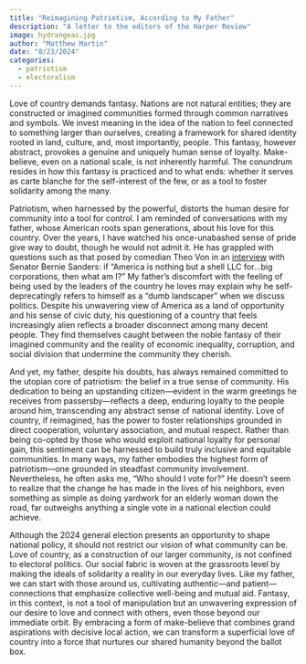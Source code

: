 ```yaml
---
title: "Reimagining Patriotism, According to My Father"
description: "A letter to the editors of the Harper Review"
image: hydrangeas.jpg
author: "Matthew Martin"
date: "8/23/2024"
categories:
  - patriotism
  - electoralism
---
```


Love of country demands fantasy. Nations are not natural entities; they are constructed or imagined communities formed through common narratives and symbols. We invest meaning in the idea of the nation to feel connected to something larger than ourselves, creating a framework for shared identity rooted in land, culture, and, most importantly, people. This fantasy, however abstract, provokes a genuine and uniquely human sense of loyalty. Make-believe, even on a national scale, is not inherently harmful. The conundrum resides in how this fantasy is practiced and to what ends: whether it serves as carte blanche for the self-interest of the few, or as a tool to foster solidarity among the many.

Patriotism, when harnessed by the powerful, distorts the human desire for community into a tool for control. I am reminded of conversations with my father, whose American roots span generations, about his love for this country. Over the years, I have watched his once-unabashed sense of pride give way to doubt, though he would not admit it. He has grappled with questions such as that posed by comedian Theo Von in an [interview](https://twitter.com/okimstillhungry/status/1823810329694101907) with Senator Bernie Sanders: if “America is nothing but a shell LLC for…big corporations, then what am I?” My father’s discomfort with the feeling of being used by the leaders of the country he loves may explain why he self-deprecatingly refers to himself as a “dumb landscaper” when we discuss politics. Despite his unwavering view of America as a land of opportunity and his sense of civic duty, his questioning of a country that feels increasingly alien reflects a broader disconnect among many decent people. They find themselves caught between the noble fantasy of their imagined community and the reality of economic inequality, corruption, and social division that undermine the community they cherish.

And yet, my father, despite his doubts, has always remained committed to the utopian core of patriotism: the belief in a true sense of community. His dedication to being an upstanding citizen—evident in the warm greetings he receives from passersby—reflects a deep, enduring loyalty to the people around him, transcending any abstract sense of national identity. Love of country, if reimagined, has the power to foster relationships grounded in direct cooperation, voluntary association, and mutual respect. Rather than being co-opted by those who would exploit national loyalty for personal gain, this sentiment can be harnessed to build truly inclusive and equitable communities. In many ways, my father embodies the highest form of patriotism—one grounded in steadfast community involvement. Nevertheless, he often asks me, “Who should I vote for?” He doesn’t seem to realize that the change he has made in the lives of his neighbors, even something as simple as doing yardwork for an elderly woman down the road, far outweighs anything a single vote in a national election could achieve.

Although the 2024 general election presents an opportunity to shape national policy, it should not restrict our vision of what community can be. Love of country, as a construction of our larger community, is not confined to electoral politics. Our social fabric is woven at the grassroots level by making the ideals of solidarity a reality in our everyday lives. Like my father, we can start with those around us, cultivating authentic—and patient—connections that emphasize collective well-being and mutual aid. Fantasy, in this context, is not a tool of manipulation but an unwavering expression of our desire to love and connect with others, even those beyond our immediate orbit. By embracing a form of make-believe that combines grand aspirations with decisive local action, we can transform a superficial love of country into a force that nurtures our shared humanity beyond the ballot box.
